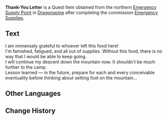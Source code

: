 {{Item Infobox
|id           = 100703
|image        = Book Thank-You Letter.png
|type         = Quest Items
|description  = A crumpled note featuring hastily written characters. One can imagine the state its author was in when they wrote it.
|source1      = Found next to the northern [[Emergency Supply Point]] in [[Dragonspine]] after completing the commission [[Emergency Supplies]].
}}
'''Thank-You Letter''' is a Quest Item obtained from the northern [[Emergency Supply Point]] in [[Dragonspine]] after completing the commission [[Emergency Supplies]].

==Text==
I am immensely grateful to whoever left this food here!<br />
I'm famished, fatigued, and all out of supplies. Without this food, there is no way that I would be able to keep going.<br />
I will continue my descent down the mountain now. It shouldn't be much further to the camp.<br />
Lesson learned &mdash; in the future, prepare for each and every conceivable eventuality before thinking about setting foot on the mountain...

==Other Languages==
{{Other Languages
|default_hidden = 1
|en      = Thank-You Letter
|zhs     = 感谢信
|zhs_rm  = Gǎnxiè Xìn
|zht     = 感謝信
|zht_rm  = Gǎnxiè Xìn
|ja      = 感謝の手紙
|ja_rm   = Kansha no Tegami
|ko      = 감사 편지
|ko_rm   = 
|es      = Carta de agradecimiento
|fr      = Lettre de remerciements
|ru      = Письмо благодарности
|th      = จดหมายขอบคุณ
|th_rm   = 
|vi      = Thư Cảm Ơn
|de      = Dankesbrief
|id      = Surat Terima Kasih
|pt      = Carta de Agradecimento
}}

==Change History==
{{Change History|1.2}}